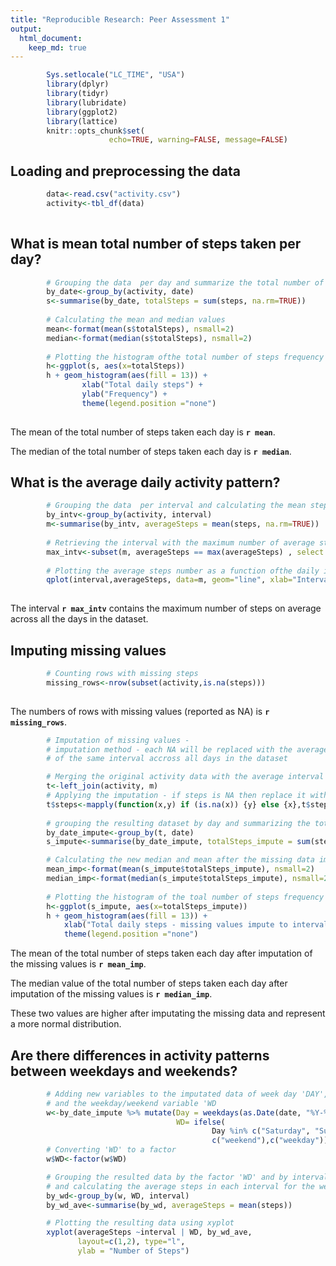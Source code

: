 ```yaml
---
title: "Reproducible Research: Peer Assessment 1"
output: 
  html_document:
    keep_md: true
---
```


``` r
        Sys.setlocale("LC_TIME", "USA")
        library(dplyr)
        library(tidyr)
        library(lubridate)
        library(ggplot2)
        library(lattice)
        knitr::opts_chunk$set(
                      echo=TRUE, warning=FALSE, message=FALSE)
```
## Loading and preprocessing the data

```r
        data<-read.csv("activity.csv")
        activity<-tbl_df(data)
       
```



## What is mean total number of steps taken per day?


```r
        # Grouping the data  per day and summarize the total number of steps per day
        by_date<-group_by(activity, date)
        s<-summarise(by_date, totalSteps = sum(steps, na.rm=TRUE))
        
        # Calculating the mean and median values
        mean<-format(mean(s$totalSteps), nsmall=2)
        median<-format(median(s$totalSteps), nsmall=2)
        
        # Plotting the histogram ofthe total number of steps frequency using ggplot
        h<-ggplot(s, aes(x=totalSteps))
        h + geom_histogram(aes(fill = 13)) + 
                xlab("Total daily steps") + 
                ylab("Frequency") +
                theme(legend.position ="none")
       
```


The mean of the total number of steps taken each day is  **`r mean`**.

The median of the total number of steps taken each day is **`r median`**.




## What is the average daily activity pattern?


```r
        # Grouping the data  per interval and calculating the mean steps number in each interval
        by_intv<-group_by(activity, interval)
        m<-summarise(by_intv, averageSteps = mean(steps, na.rm=TRUE))
        
        # Retrieving the interval with the maximum number of average steps
        max_intv<-subset(m, averageSteps == max(averageSteps) , select = interval)
        
        # Plotting the average steps number as a function ofthe daily interval using qplot 
        qplot(interval,averageSteps, data=m, geom="line", xlab="Interval", ylab="Average steps count")
       
```

The interval **`r max_intv`** contains the maximum number of steps on average across all the days in the dataset.



## Imputing missing values
```r
        # Counting rows with missing steps 
        missing_rows<-nrow(subset(activity,is.na(steps)))
       
```

The numbers of rows with missing values (reported as NA) is **`r missing_rows`**.



```r
        # Imputation of missing values - 
        # imputation method - each NA will be replaced with the average steps number
        # of the same interval accross all days in the dataset

        # Merging the original activity data with the average interval steps number data "m"
        t<-left_join(activity, m)
        # Applying the imputation - if steps is NA then replace it with the average steps number
        t$steps<-mapply(function(x,y) if (is.na(x)) {y} else {x},t$steps,t$averageSteps)
        
        # grouping the resulting dataset by day and summarizing the total number of steps on each day
        by_date_impute<-group_by(t, date)
        s_impute<-summarise(by_date_impute, totalSteps_impute = sum(steps))

        # Calculating the new median and mean after the missing data imputations        
        mean_imp<-format(mean(s_impute$totalSteps_impute), nsmall=2)
        median_imp<-format(median(s_impute$totalSteps_impute), nsmall=2)
        
        # Plotting the histogram of the toal number of steps frequency after imputation
        h<-ggplot(s_impute, aes(x=totalSteps_impute))
        h + geom_histogram(aes(fill = 13)) + 
            xlab("Total daily steps - missing values impute to interval average ")  +
            theme(legend.position ="none")

```

The mean of the total number of steps taken each day after imputation of the missing values is  **`r mean_imp`**.

The median value of the total number of steps taken each day after imputation of the missing values is **`r median_imp`**.

These two values are higher after imputating the missing data and represent a more normal distribution.



## Are there differences in activity patterns between weekdays and weekends?

```r
        # Adding new variables to the imputated data of week day 'DAY', 
        # and the weekday/weekend variable 'WD
        w<-by_date_impute %>% mutate(Day = weekdays(as.Date(date, "%Y-%m-%d")), 
                                     WD= ifelse(
                                             Day %in% c("Saturday", "Sunday"),
                                             c("weekend"),c("weekday")))
        # Converting 'WD' to a factor
        w$WD<-factor(w$WD)

        # Grouping the resulted data by the factor 'WD' and by interval,
        # and calculating the average steps in each interval for the weekdays and weekends
        by_wd<-group_by(w, WD, interval)
        by_wd_ave<-summarise(by_wd, averageSteps = mean(steps))

        # Plotting the resulting data using xyplot 
        xyplot(averageSteps ~interval | WD, by_wd_ave, 
               layout=c(1,2), type="l", 
               ylab = "Number of Steps")

```
